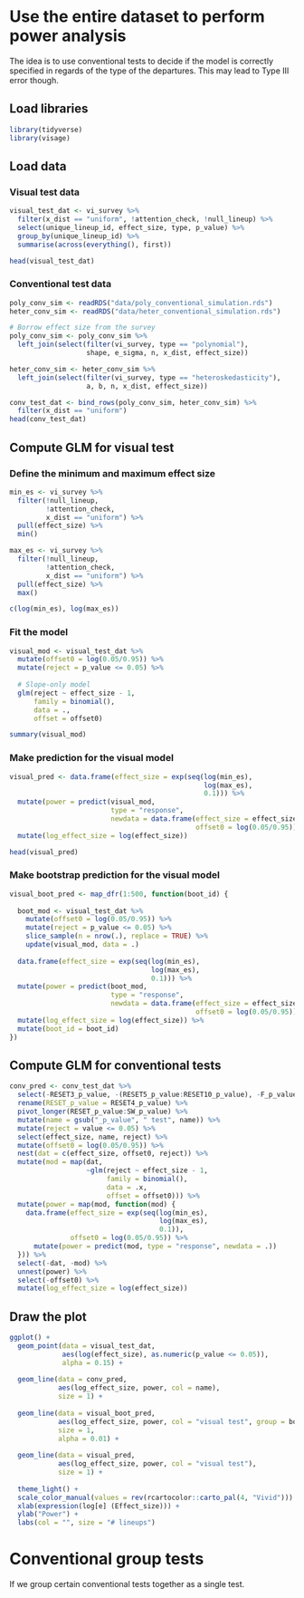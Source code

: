 # Use the entire dataset to perform power analysis

The idea is to use conventional tests to decide if the model is correctly specified in regards of the type of the departures. This may lead to Type III error though.

## Load libraries

```r
library(tidyverse)
library(visage)
```

## Load data

### Visual test data

```r
visual_test_dat <- vi_survey %>%
  filter(x_dist == "uniform", !attention_check, !null_lineup) %>%
  select(unique_lineup_id, effect_size, type, p_value) %>%
  group_by(unique_lineup_id) %>%
  summarise(across(everything(), first))
```

```r
head(visual_test_dat)
```


### Conventional test data

```r
poly_conv_sim <- readRDS("data/poly_conventional_simulation.rds")
heter_conv_sim <- readRDS("data/heter_conventional_simulation.rds")

# Borrow effect size from the survey
poly_conv_sim <- poly_conv_sim %>%
  left_join(select(filter(vi_survey, type == "polynomial"), 
                   shape, e_sigma, n, x_dist, effect_size))

heter_conv_sim <- heter_conv_sim %>%
  left_join(select(filter(vi_survey, type == "heteroskedasticity"), 
                   a, b, n, x_dist, effect_size))
```


```r
conv_test_dat <- bind_rows(poly_conv_sim, heter_conv_sim) %>%
  filter(x_dist == "uniform")
head(conv_test_dat)
```

## Compute GLM for visual test

### Define the minimum and maximum effect size

```r
min_es <- vi_survey %>% 
  filter(!null_lineup, 
         !attention_check,
         x_dist == "uniform") %>%
  pull(effect_size) %>%
  min()

max_es <- vi_survey %>% 
  filter(!null_lineup, 
         !attention_check,
         x_dist == "uniform") %>%
  pull(effect_size) %>%
  max()
```

```r
c(log(min_es), log(max_es))
```


### Fit the model

```r
visual_mod <- visual_test_dat %>%
  mutate(offset0 = log(0.05/0.95)) %>%
  mutate(reject = p_value <= 0.05) %>%
  
  # Slope-only model
  glm(reject ~ effect_size - 1,
      family = binomial(),
      data = .,
      offset = offset0)
```

```r
summary(visual_mod)
```


### Make prediction for the visual model

```r
visual_pred <- data.frame(effect_size = exp(seq(log(min_es), 
                                                log(max_es), 
                                                0.1))) %>%
  mutate(power = predict(visual_mod, 
                         type = "response",
                         newdata = data.frame(effect_size = effect_size,
                                              offset0 = log(0.05/0.95)))) %>%
  mutate(log_effect_size = log(effect_size))
```

```r
head(visual_pred)
```

### Make bootstrap prediction for the visual model

```r
visual_boot_pred <- map_dfr(1:500, function(boot_id) {
  
  boot_mod <- visual_test_dat %>%
    mutate(offset0 = log(0.05/0.95)) %>%
    mutate(reject = p_value <= 0.05) %>%
    slice_sample(n = nrow(.), replace = TRUE) %>%
    update(visual_mod, data = .)
  
  data.frame(effect_size = exp(seq(log(min_es), 
                                   log(max_es), 
                                   0.1))) %>%
  mutate(power = predict(boot_mod, 
                         type = "response",
                         newdata = data.frame(effect_size = effect_size,
                                              offset0 = log(0.05/0.95)))) %>%
  mutate(log_effect_size = log(effect_size)) %>%
  mutate(boot_id = boot_id)
})

```


## Compute GLM for conventional tests

```r
conv_pred <- conv_test_dat %>%
  select(-RESET3_p_value, -(RESET5_p_value:RESET10_p_value), -F_p_value) %>%
  rename(RESET_p_value = RESET4_p_value) %>%
  pivot_longer(RESET_p_value:SW_p_value) %>%
  mutate(name = gsub("_p_value", " test", name)) %>%
  mutate(reject = value <= 0.05) %>%
  select(effect_size, name, reject) %>%
  mutate(offset0 = log(0.05/0.95)) %>%
  nest(dat = c(effect_size, offset0, reject)) %>%
  mutate(mod = map(dat, 
                   ~glm(reject ~ effect_size - 1, 
                        family = binomial(), 
                        data = .x,
                        offset = offset0))) %>%
  mutate(power = map(mod, function(mod) {
    data.frame(effect_size = exp(seq(log(min_es),
                                     log(max_es),
                                     0.1)),
               offset0 = log(0.05/0.95)) %>%
      mutate(power = predict(mod, type = "response", newdata = .))
  })) %>%
  select(-dat, -mod) %>%
  unnest(power) %>%
  select(-offset0) %>%
  mutate(log_effect_size = log(effect_size))
```

## Draw the plot

```r
ggplot() +
  geom_point(data = visual_test_dat,
             aes(log(effect_size), as.numeric(p_value <= 0.05)),
             alpha = 0.15) +
  
  geom_line(data = conv_pred,
            aes(log_effect_size, power, col = name),
            size = 1) +
  
  geom_line(data = visual_boot_pred,
            aes(log_effect_size, power, col = "visual test", group = boot_id),
            size = 1,
            alpha = 0.01) +
  
  geom_line(data = visual_pred,
            aes(log_effect_size, power, col = "visual test"), 
            size = 1) +
  
  theme_light() +
  scale_color_manual(values = rev(rcartocolor::carto_pal(4, "Vivid"))) +
  xlab(expression(log[e] (Effect_size))) +
  ylab("Power") +
  labs(col = "", size = "# lineups")
```


# Conventional group tests

If we group certain conventional tests together as a single test.
